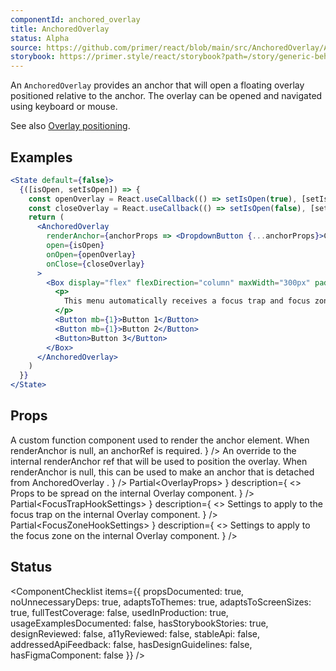 ```yaml
---
componentId: anchored_overlay
title: AnchoredOverlay
status: Alpha
source: https://github.com/primer/react/blob/main/src/AnchoredOverlay/AnchoredOverlay.tsx
storybook: https://primer.style/react/storybook?path=/story/generic-behaviors-anchoredoverlay--default-portal
---
```


An `AnchoredOverlay` provides an anchor that will open a floating overlay positioned relative to the anchor.
The overlay can be opened and navigated using keyboard or mouse.

See also [Overlay positioning](/Overlay#positioning).

## Examples

```jsx live
<State default={false}>
  {([isOpen, setIsOpen]) => {
    const openOverlay = React.useCallback(() => setIsOpen(true), [setIsOpen])
    const closeOverlay = React.useCallback(() => setIsOpen(false), [setIsOpen])
    return (
      <AnchoredOverlay
        renderAnchor={anchorProps => <DropdownButton {...anchorProps}>Click me to open</DropdownButton>}
        open={isOpen}
        onOpen={openOverlay}
        onClose={closeOverlay}
      >
        <Box display="flex" flexDirection="column" maxWidth="300px" padding={2}>
          <p>
            This menu automatically receives a focus trap and focus zone. Use up/down keys to navigate between buttons
          </p>
          <Button mb={1}>Button 1</Button>
          <Button mb={1}>Button 2</Button>
          <Button>Button 3</Button>
        </Box>
      </AnchoredOverlay>
    )
  }}
</State>
```

## Props

<PropsTable>
  <PropsTableRow
    name="open"
    type="boolean"
    defaultValue="false"
    description="Determines whether the overlay portion of the component should be shown or not."
  />
  <PropsTableRow
    name="onOpen"
    type="(gesture: 'anchor-click' | 'anchor-key-press') => unknown"
    description='A callback that is called whenever the overlay is currently closed and an "open gesture" is detected.'
  />
  <PropsTableRow
    name="onClose"
    type="(gesture: 'anchor-click' | 'click-outside' | 'escape') => unknown"
    description='A callback that is called whenever the overlay is currently open and a "close gesture" is detected.'
  />
  <PropsTableRow
    name="renderAnchor"
    type="<T extends React.HTMLAttributes<HTMLElement>>(props: T) => JSX.Element"
    description={
      <>
        A custom function component used to render the anchor element. When renderAnchor is null, an anchorRef is
        required.
      </>
    }
  />
  <PropsTableRow
    name="anchorRef"
    type="React.RefObject<HTMLElement>"
    description={
      <>
        An override to the internal <InlineCode>renderAnchor</InlineCode> ref that will be used to position the overlay.
        When <InlineCode>renderAnchor</InlineCode> is
        <InlineCode>null</InlineCode>, this can be used to make an anchor that is detached from <InlineCode>
          AnchoredOverlay
        </InlineCode>.
      </>
    }
  />
  <PropsTableRow
    name="side"
    type={`| 'inside-top' 
| 'inside-bottom' 
| 'inside-left' 
| 'inside-right' 
| 'inside-center' 
| 'outside-top' 
| 'outside-bottom' 
| 'outside-left' 
| 'outside-right'`}
    defaultValue="'outside-bottom'"
  />
  <PropsTableRow name="align" type="'start' | 'center' | 'end'" defaultValue="'start'" />
  <PropsTableRow
    name="overlayProps"
    type={
      <>
        Partial&lt;<Link href="/Overlay#props">OverlayProps</Link>&gt;
      </>
    }
    description={
      <>
        Props to be spread on the internal <InlineCode>Overlay</InlineCode> component.
      </>
    }
  />
  <PropsTableRow
    name="focusTrapSettings"
    type={
      <>
        Partial&lt;<Link href="/focusTrap#focustraphooksettings-interface">FocusTrapHookSettings</Link>&gt;
      </>
    }
    description={
      <>
        Settings to apply to the focus trap on the internal <InlineCode>Overlay</InlineCode> component.
      </>
    }
  />
  <PropsTableRow
    name="focusZoneSettings"
    type={
      <>
        Partial&lt;<Link href="/focusZone#focuszonehooksettings-interface">FocusZoneHookSettings</Link>&gt;
      </>
    }
    description={
      <>
        Settings to apply to the focus zone on the internal <InlineCode>Overlay</InlineCode> component.
      </>
    }
  />
</PropsTable>

## Status

<ComponentChecklist
  items={{
    propsDocumented: true,
    noUnnecessaryDeps: true,
    adaptsToThemes: true,
    adaptsToScreenSizes: true,
    fullTestCoverage: false,
    usedInProduction: true,
    usageExamplesDocumented: false,
    hasStorybookStories: true,
    designReviewed: false,
    a11yReviewed: false,
    stableApi: false,
    addressedApiFeedback: false,
    hasDesignGuidelines: false,
    hasFigmaComponent: false
  }}
/>
